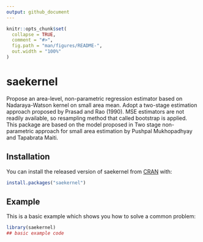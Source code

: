 ```yaml
---
output: github_document
---
```


<!-- README.md is generated from README.Rmd. Please edit that file -->

```r
knitr::opts_chunk$set(
  collapse = TRUE,
  comment = "#>",
  fig.path = "man/figures/README-",
  out.width = "100%"
)
```

# saekernel

<!-- badges: start -->
<!-- badges: end -->

Propose an area-level, non-parametric regression estimator based on Nadaraya-Watson kernel on small area mean. Adopt a two-stage estimation approach proposed by Prasad and Rao (1990). MSE estimators are not readily available, so resampling method that called bootstrap is applied. This package are based on the model proposed in Two stage non-parametric approach for small area estimation by Pushpal Mukhopadhyay and Tapabrata Maiti.

## Installation

You can install the released version of saekernel from [CRAN](https://CRAN.R-project.org) with:

``` r
install.packages("saekernel")
```

## Example

This is a basic example which shows you how to solve a common problem:

```r
library(saekernel)
## basic example code
```

